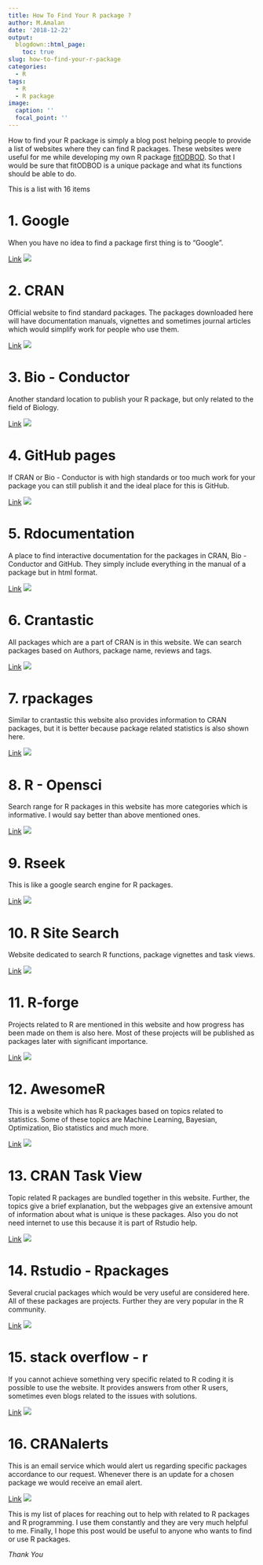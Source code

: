 ```yaml
---
title: How To Find Your R package ?
author: M.Amalan
date: '2018-12-22'
output: 
  blogdown::html_page:
    toc: true
slug: how-to-find-your-r-package
categories:
  - R
tags:
  - R
  - R package
image: 
  caption: ''
  focal_point: ''
---
```


How to find your R package is simply a blog post helping people to provide 
a list of websites where they can find R packages. These websites were useful for me while developing 
my own R package [fitODBOD](https://cran.r-project.org/package=fitODBOD). So that I would be sure 
that fitODBOD is a unique package and what its functions should be able to do. 

This is a list with 16 items 

# 1. Google

When you have no idea to find a package first thing is to "Google".

[Link](https://www.google.com/)
![](/screenshots/Google.PNG)

# 2. CRAN

Official website to find standard packages. The packages downloaded here will 
have documentation manuals, vignettes and sometimes journal articles which would 
simplify work for people who use them.

[Link](https://cran.r-project.org/)
![](/screenshots/CRAN.PNG)

# 3. Bio - Conductor

Another standard location to publish your R package, but only related to the 
field of Biology. 

[Link](https://www.bioconductor.org/)
![](/screenshots/Bioconductor.PNG)

# 4. GitHub pages

If CRAN or Bio - Conductor is with high standards or too much work for your 
package you can still publish it and the ideal place for this is GitHub. 

[Link](https://github.com/)
![](/screenshots/GitHub.PNG)

# 5. Rdocumentation

A place to find interactive documentation for the packages in 
CRAN, Bio - Conductor and GitHub. They simply include everything in the manual of a
package but in html format.

[Link](https://www.rdocumentation.org/)
![](/screenshots/rdocumentation.PNG)

# 6. Crantastic

All packages which are a part of CRAN is in this website. We can search packages based
on Authors, package name, reviews and tags. 

[Link](https://www.crantastic.org/)
![](/screenshots/crantastic.PNG)

# 7. rpackages 

Similar to crantastic this website also provides information to CRAN packages, but it is better 
because package related statistics is also shown here.

[Link](http://www.rpackages.io/)
![](/screenshots/rpackages.PNG)

# 8. R - Opensci

Search range for R packages in this website has more categories which is informative. 
I would say better than above mentioned ones.

[Link](https://ropensci.org/packages/)
![](/screenshots/ropensci.PNG)

# 9. Rseek

This is like a google search engine for R packages. 

[Link](https://rseek.org/)
![](/screenshots/rseek.PNG)

# 10. R Site Search

Website dedicated to search R functions, package vignettes and task views.

[Link](http://finzi.psych.upenn.edu/search.html)
![](/screenshots/rsitesearch.PNG)

# 11. R-forge

Projects related to R are mentioned in this website and how progress has 
been made on them is also here. Most of these projects will be published 
as packages later with significant importance.

[Link](http://r-forge.r-project.org/)
![](/screenshots/rforge.PNG)

# 12. AwesomeR

This is a website which has R packages based on topics related to statistics.
Some of these topics are Machine Learning, Bayesian, Optimization, Bio statistics
and much more.

[Link](https://awesome-r.com/)
![](/screenshots/AwesomeR.PNG)

# 13. CRAN Task View

Topic related R packages are bundled together in this website. Further, the topics
give a brief explanation, but the webpages give an extensive amount of information
about what is unique is these packages. Also you do not need internet to use this
because it is part of Rstudio help. 

[Link](https://cran.r-project.org/web/views/)
![](/screenshots/Crantaskview.PNG)

# 14. Rstudio - Rpackages

Several crucial packages which would be very useful are considered here. All of
these packages are projects. Further they are very popular in the R community.

[Link](https://www.rstudio.com/products/rpackages/)
![](/screenshots/rstudio-rpackages.PNG)

# 15. stack overflow - r  

If you cannot achieve something very specific related to R coding it is possible to use
the website. It provides answers from other R users, sometimes even blogs related 
to the issues with solutions.

[Link](https://stackoverflow.com/questions/tagged/r)
![](/screenshots/stackoverflow.PNG)

# 16. CRANalerts

This is an email service which would alert us regarding specific packages accordance 
to our request. Whenever there is an update for a chosen package we would receive an email alert.

[Link](https://cranalerts.com/)
![](/screenshots/Cranalerts.PNG)

This is my list of places for reaching out to help with related to R packages and R programming.
I use them constantly and they are very much helpful to me. Finally, I hope this post would be 
useful to anyone who wants to find or use R packages.  

_Thank You_